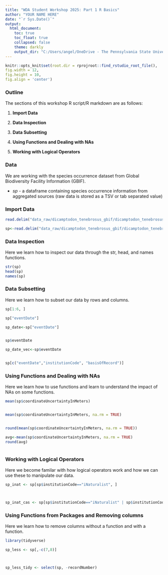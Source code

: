 ```yaml
---
title: "WDA Student Workshop 2025: Part 1 R Basics"
author: "YOUR NAME HERE"
date: "`r Sys.Date()`"
output:
  html_document:
    toc: true
    toc_float: true
    collapsed: false
    theme: darkly
    output_dir: "C:/Users/angel/OneDrive - The Pennsylvania State University/Documents/Teaching/R/wda-workshop-2025"
---
```


```r


knitr::opts_knit$set(root.dir = rprojroot::find_rstudio_root_file(),
fig.width = 12,
fig.height = 10,
fig.align = 'center')


```

### Outline

The sections of this workshop R script/R markdown are as follows:

 1. **Import Data**

 2. **Data Inspection**

 3. **Data Subsetting**

 4. **Using Functions and Dealing with NAs**

 5. **Working with Logical Operators**


### Data

 We are working with the species occurrence dataset from Global Biodiversity Facility Information (GBIF).

 - *sp* - a dataframe containing species occurrence information from aggregated sources (raw data is stored as a TSV or tab separated value)

### Import Data

```r

read.delim("data_raw/dicamptodon_tenebrosus_gbif/dicamptodon_tenebrosus_gbif.csv",sep = "\t", stringsAsFactors = T)

sp<-read.delim("data_raw/dicamptodon_tenebrosus_gbif/dicamptodon_tenebrosus_gbif.csv",sep = "\t", stringsAsFactors = T)


```


### Data Inspection

Here we learn how to inspect our data through the str, head, and names functions.

```r

str(sp)
head(sp)
names(sp)

```

### Data Subsetting

Here we learn how to subset our data by rows and columns.

```r


sp[1:6, ]

sp["eventDate"]

sp_date<-sp["eventDate"]


sp$eventDate

sp_date_vec<-sp$eventDate


sp[c("eventDate","institutionCode", "basisOfRecord")]

```

### Using Functions and Dealing with NAs

Here we learn how to use functions and learn to understand the impact of NAs on some functions.
```r


mean(sp$coordinateUncertaintyInMeters)


mean(sp$coordinateUncertaintyInMeters, na.rm = TRUE)


round(mean(sp$coordinateUncertaintyInMeters, na.rm = TRUE))

avg<-mean(sp$coordinateUncertaintyInMeters, na.rm = TRUE)
round(avg)



```

### Working with Logical Operators

Here we become familar with how logical operators work and how we can use these to manipulate our data.

```r
sp_inat <- sp[sp$institutionCode=="iNaturalist", ]



sp_inat_cas <- sp[sp$institutionCode=="iNaturalist" | sp$institutionCode=="CAS", ]

```


### Using Functions from Packages and Removing columns

Here we learn how to remove columns without a function and with a function.

```r

library(tidyverse)

sp_less <- sp[,-c(7,8)]



sp_less_tidy <- select(sp, -recordNumber)


```

